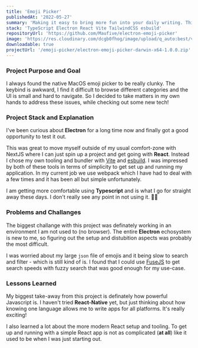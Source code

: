 ```yaml
---
title: 'Emoji Picker'
publishedAt: '2022-05-27'
summary: 'Making it easy to bring more fun into your daily writing. This macOS app is made to make it simpler to add emojis to your texts.'
stack: 'TypeScript Electron React Vite TailwindCSS esbuild'
repositoryUrl: 'https://github.com/Maufive/electron-emoji-picker'
image: 'https://res.cloudinary.com/dcgb0fhog/image/upload/q_auto:best/v1654079324/emoji-picker-hq.webp'
downloadable: true
projectUrl: '/emoji-picker/electron-emoji-picker-darwin-x64-1.0.0.zip'
---
```


### Project Purpose and Goal

I always found the native MacOS emoji picker to be really clunky. The keybind is awkward, I find it difficult to browse different categories and the UI is small and hard to navigate. So I decided to take matters in my own hands to address these issues, while checking out some new tech!

### Project Stack and Explanation

I've been curious about **Electron** for a long time now and finally got a good opportunity to test it out.

This was great to move myself outside of my usual comfort-zone with NextJS where I can just spin up a project and get going with **React**. Instead I chose my own tooling and bundler with [Vite](https://vitejs.dev/) and [esbuild](https://esbuild.github.io/). I was impressed by both of these tools in terms of simplicity to get set up and running my application. In my current job we use webpack which I have had to deal with a few times and it has been all but simple unfortunately.

I am getting more comfortable using **Typescript** and is what I go for straight away these days. I don't really see any point in not using it. 🤷‍♂️

### Problems and Challanges

The biggest challange with this project was definately working in an environment I am not used to (no browser). The entire **Electron** echosystem is new to me, so figuring out the setup and distubition aspects was probably the most difficult.

I was worried about my large `json` file of emojis and it being slow to search and filter - which is still kind of is. I found that I could use [FuseJS](https://fusejs.io/) to get search speeds with fuzzy search that was good enough for my use-case.

<BlurImage
  alt="Secondary project image"
  src="https://res.cloudinary.com/dcgb0fhog/image/upload/q_auto:best/v1654079324/emoji-picker-hq-03.webp"
/>

### Lessons Learned

My biggest take-away from this project is definately how powerful Javascript is. I haven't tried **React-Native** yet, but just thinking about how knowing one language allows me to write apps for all platforms. It's really exciting!

I also learned a lot about the more modern React setup and tooling. To get up and running with a simple React app is not as complicated (**at all**) like it used to be when I was just starting out.
